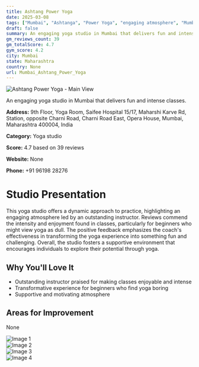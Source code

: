```yaml
---
title: Ashtang Power Yoga
date: 2025-03-08
tags: ["Mumbai", "Ashtanga", "Power Yoga", "engaging atmosphere", "Mumbai"]  
draft: false
summary: An engaging yoga studio in Mumbai that delivers fun and intense classes.
gm_reviews_count: 39
gm_totalScore: 4.7
gym_score: 4.2
city: Mumbai
state: Maharashtra
country: None
url: Mumbai_Ashtang_Power_Yoga
---
```


<div className="aspect-[16/9] relative my-8">
  <img 
    src="https://lh5.googleusercontent.com/p/AF1QipOubrVKeJsmC9DHxCXt-l9TOKv-sZyYNnhIl1zv=w1920-h1080-k-no"
    alt="Ashtang Power Yoga - Main View"
    className="object-cover absolute inset-0 w-full h-full rounded-lg"
  />
</div>

An engaging yoga studio in Mumbai that delivers fun and intense classes.

**Address:** 9th Floor, Yoga Room, Saifee Hospital 15/17, Maharshi Karve Rd, Station, opposite Charni Road, Charni Road East, Opera House, Mumbai, Maharashtra 400004, India

**Category:** Yoga studio

**Score:** 4.7 based on 39 reviews

**Website:** None

**Phone:** +91 96198 28276

# Studio Presentation

This yoga studio offers a dynamic approach to practice, highlighting an engaging atmosphere led by an outstanding instructor. Reviews commend the intensity and enjoyment found in classes, particularly for beginners who might view yoga as dull. The positive feedback emphasizes the coach's effectiveness in transforming the yoga experience into something fun and challenging. Overall, the studio fosters a supportive environment that encourages individuals to explore their potential through yoga.



## Why You'll Love It

- Outstanding instructor praised for making classes enjoyable and intense
- Transformative experience for beginners who find yoga boring
- Supportive and motivating atmosphere

## Areas for Improvement

None

<div className="grid grid-cols-1 xl:grid-cols-2 gap-4 my-8">
<div className="aspect-[4/3] relative"><img src="https://lh5.googleusercontent.com/p/AF1QipMTILahtdCk6oQVVosW-9voijCKjWdgJprT6cbM=w1920-h1080-k-no" alt="Image 1" className="object-cover absolute inset-0 w-full h-full rounded-lg" /></div>
<div className="aspect-[4/3] relative"><img src="https://lh5.googleusercontent.com/p/AF1QipMkWbeHE42Rr2R8_4hZ0qpYmJJqtcN5icy3aJvQ=w1920-h1080-k-no" alt="Image 2" className="object-cover absolute inset-0 w-full h-full rounded-lg" /></div>
<div className="aspect-[4/3] relative"><img src="https://lh5.googleusercontent.com/p/AF1QipPVvKwg0PqQv0jXflzpmnqvsQ_ezzGXmoshAqXE=w1920-h1080-k-no" alt="Image 3" className="object-cover absolute inset-0 w-full h-full rounded-lg" /></div>
<div className="aspect-[4/3] relative"><img src="https://lh5.googleusercontent.com/p/AF1QipNN2ras-J0rFD1jmiY9rxTYCqcnCjuqSRtlEdcE=w1920-h1080-k-no" alt="Image 4" className="object-cover absolute inset-0 w-full h-full rounded-lg" /></div>
</div>